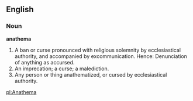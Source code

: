 ==English==

===Noun===

'''anathema'''

#A ban or curse pronounced with religious solemnity by ecclesiastical authority, and accompanied by excommunication. Hence: Denunciation of anything as accursed.
#An imprecation; a curse; a malediction.
#Any person or thing anathematized, or cursed by ecclesiastical authority.

[[pl:Anathema]]